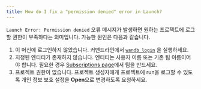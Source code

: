 ```yaml
---
title: How do I fix a "permission denied" error in Launch?
---
```


`Launch Error: Permission denied` 오류 메시지가 발생하면 원하는 프로젝트에 로그할 권한이 부족하다는 의미입니다. 가능한 원인은 다음과 같습니다.

1. 이 머신에 로그인하지 않았습니다. 커맨드라인에서 [`wandb login`](/ko/models/ref/cli/wandb-login) 을 실행하세요.
2. 지정된 엔티티가 존재하지 않습니다. 엔티티는 사용자 이름 또는 기존 팀 이름이어야 합니다. 필요한 경우 [Subscriptions page](https://app.wandb.ai/billing)에서 팀을 만드세요.
3. 프로젝트 권한이 없습니다. 프로젝트 생성자에게 프로젝트에 run을 로그할 수 있도록 개인 정보 보호 설정을 **Open**으로 변경하도록 요청하세요.

